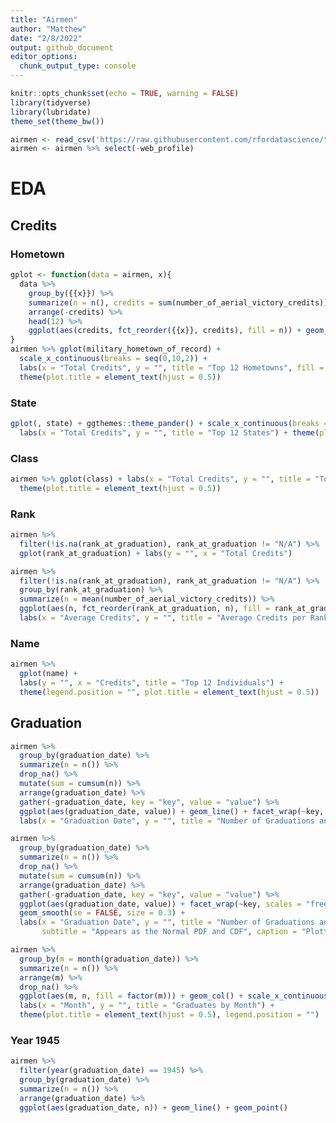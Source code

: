 ```yaml
---
title: "Airmen"
author: "Matthew"
date: "2/8/2022"
output: github_document
editor_options: 
  chunk_output_type: console
---
```


```r
knitr::opts_chunk$set(echo = TRUE, warning = FALSE)
library(tidyverse)
library(lubridate)
theme_set(theme_bw())
```


```r
airmen <- read_csv('https://raw.githubusercontent.com/rfordatascience/tidytuesday/master/data/2022/2022-02-08/airmen.csv')
airmen <- airmen %>% select(-web_profile)
```


# EDA
## Credits
### Hometown
```r
gplot <- function(data = airmen, x){
  data %>%
    group_by({{x}}) %>%
    summarize(n = n(), credits = sum(number_of_aerial_victory_credits)) %>%
    arrange(-credits) %>%
    head(12) %>%
    ggplot(aes(credits, fct_reorder({{x}}, credits), fill = n)) + geom_col(color = "black")
}
airmen %>% gplot(military_hometown_of_record) +
  scale_x_continuous(breaks = seq(0,10,2)) +
  labs(x = "Total Credits", y = "", title = "Top 12 Hometowns", fill = "# of Airmen") +
  theme(plot.title = element_text(hjust = 0.5))
```


### State
```r
gplot(, state) + ggthemes::theme_pander() + scale_x_continuous(breaks = seq(0,14,2)) +
  labs(x = "Total Credits", y = "", title = "Top 12 States") + theme(plot.title = element_text(hjust = 0.5))
```


### Class
```r
airmen %>% gplot(class) + labs(x = "Total Credits", y = "", title = "Top 12 Classes", fill = "# of Airmen") +
  theme(plot.title = element_text(hjust = 0.5))
```


### Rank
```r
airmen %>% 
  filter(!is.na(rank_at_graduation), rank_at_graduation != "N/A") %>%
  gplot(rank_at_graduation) + labs(y = "", x = "Total Credits")

airmen %>% 
  filter(!is.na(rank_at_graduation), rank_at_graduation != "N/A") %>%
  group_by(rank_at_graduation) %>%
  summarize(n = mean(number_of_aerial_victory_credits)) %>%
  ggplot(aes(n, fct_reorder(rank_at_graduation, n), fill = rank_at_graduation)) + geom_col(color = "black") +
  labs(x = "Average Credits", y = "", title = "Average Credits per Rank") + theme(legend.position = "")
```


### Name
```r
airmen %>% 
  gplot(name) + 
  labs(y = "", x = "Credits", title = "Top 12 Individuals") + 
  theme(legend.position = "", plot.title = element_text(hjust = 0.5))
```


## Graduation
```r
airmen %>%
  group_by(graduation_date) %>%
  summarize(n = n()) %>%
  drop_na() %>%
  mutate(sum = cumsum(n)) %>%
  arrange(graduation_date) %>%
  gather(-graduation_date, key = "key", value = "value") %>%
  ggplot(aes(graduation_date, value)) + geom_line() + facet_wrap(~key, scales = "free", nrow = 2) +
  labs(x = "Graduation Date", y = "", title = "Number of Graduations and Cummulative Graduations over time")
```


```r
airmen %>%
  group_by(graduation_date) %>%
  summarize(n = n()) %>%
  drop_na() %>%
  mutate(sum = cumsum(n)) %>%
  arrange(graduation_date) %>%
  gather(-graduation_date, key = "key", value = "value") %>%
  ggplot(aes(graduation_date, value)) + facet_wrap(~key, scales = "free", nrow = 2) +
  geom_smooth(se = FALSE, size = 0.3) +
  labs(x = "Graduation Date", y = "", title = "Number of Graduations and Cummulative Graduations over time",
       subtitle = "Appears as the Normal PDF and CDF", caption = "Plotted as a geom_smooth (loess)")
```


```r
airmen %>%
  group_by(m = month(graduation_date)) %>%
  summarize(n = n()) %>%
  arrange(m) %>%
  drop_na() %>%
  ggplot(aes(m, n, fill = factor(m))) + geom_col() + scale_x_continuous(breaks = seq(1,12,1)) +
  labs(x = "Month", y = "", title = "Graduates by Month") + 
  theme(plot.title = element_text(hjust = 0.5), legend.position = "") 
```


### Year 1945
```r
airmen %>%
  filter(year(graduation_date) == 1945) %>% 
  group_by(graduation_date) %>%
  summarize(n = n()) %>%
  arrange(graduation_date) %>%
  ggplot(aes(graduation_date, n)) + geom_line() + geom_point()
```



